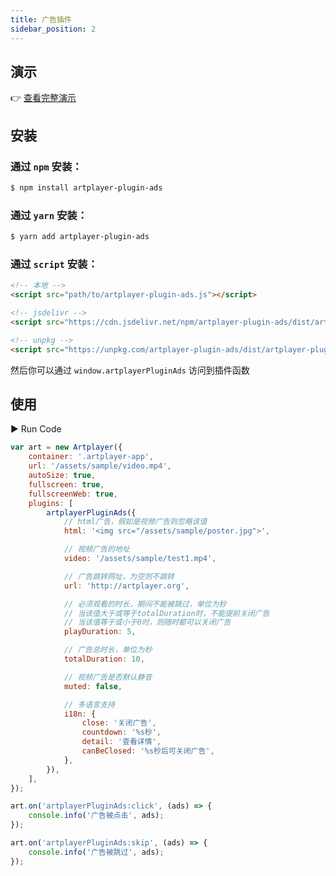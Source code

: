 ```yaml
---
title: 广告插件
sidebar_position: 2
---
```


## 演示

👉 [查看完整演示](https://artplayer.org/?libs=./uncompiled/artplayer-plugin-ads/index.js&example=ads)

## 安装

### 通过 `npm` 安装：

```bash
$ npm install artplayer-plugin-ads
```

### 通过 `yarn` 安装：

```bash
$ yarn add artplayer-plugin-ads
```

### 通过 `script` 安装：

```html
<!-- 本地 -->
<script src="path/to/artplayer-plugin-ads.js"></script>

<!-- jsdelivr -->
<script src="https://cdn.jsdelivr.net/npm/artplayer-plugin-ads/dist/artplayer-plugin-ads.js"></script>

<!-- unpkg -->
<script src="https://unpkg.com/artplayer-plugin-ads/dist/artplayer-plugin-ads.js"></script>
```

然后你可以通过 `window.artplayerPluginAds` 访问到插件函数

## 使用

<div className="run-code" data-libs="./uncompiled/artplayer-plugin-ads/index.js">
    ▶ Run Code
</div>

```js
var art = new Artplayer({
    container: '.artplayer-app',
    url: '/assets/sample/video.mp4',
    autoSize: true,
    fullscreen: true,
    fullscreenWeb: true,
    plugins: [
        artplayerPluginAds({
            // html广告，假如是视频广告则忽略该值
            html: '<img src="/assets/sample/poster.jpg">',

            // 视频广告的地址
            video: '/assets/sample/test1.mp4',

            // 广告跳转网址，为空则不跳转
            url: 'http://artplayer.org',

            // 必须观看的时长，期间不能被跳过，单位为秒
            // 当该值大于或等于totalDuration时，不能提前关闭广告
            // 当该值等于或小于0时，则随时都可以关闭广告
            playDuration: 5,

            // 广告总时长，单位为秒
            totalDuration: 10,

            // 视频广告是否默认静音
            muted: false,

            // 多语言支持
            i18n: {
                close: '关闭广告',
                countdown: '%s秒',
                detail: '查看详情',
                canBeClosed: '%s秒后可关闭广告',
            },
        }),
    ],
});

art.on('artplayerPluginAds:click', (ads) => {
    console.info('广告被点击', ads);
});

art.on('artplayerPluginAds:skip', (ads) => {
    console.info('广告被跳过', ads);
});
```
